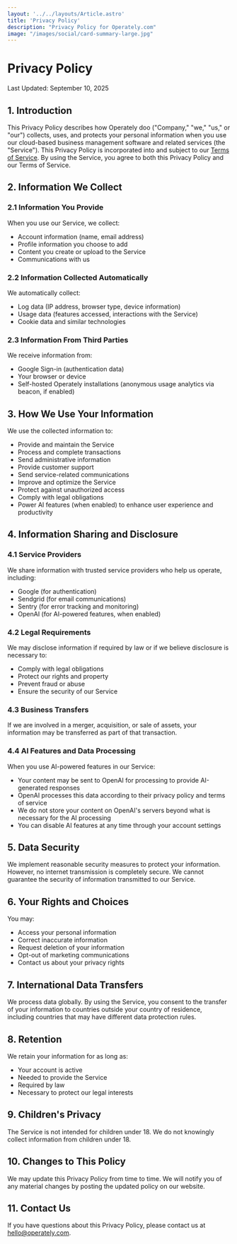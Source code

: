 ```yaml
---
layout: '../../layouts/Article.astro'
title: 'Privacy Policy'
description: "Privacy Policy for Operately.com"
image: "/images/social/card-summary-large.jpg"
---
```


# Privacy Policy

Last Updated: September 10, 2025

## 1. Introduction

This Privacy Policy describes how Operately doo ("Company," "we," "us," or "our") collects, uses, and protects your personal information when you use our cloud-based business management software and related services (the "Service"). This Privacy Policy is incorporated into and subject to our [Terms of Service](/legal/terms). By using the Service, you agree to both this Privacy Policy and our Terms of Service.

## 2. Information We Collect

### 2.1 Information You Provide
When you use our Service, we collect:
- Account information (name, email address)
- Profile information you choose to add
- Content you create or upload to the Service
- Communications with us

### 2.2 Information Collected Automatically
We automatically collect:
- Log data (IP address, browser type, device information)
- Usage data (features accessed, interactions with the Service)
- Cookie data and similar technologies

### 2.3 Information From Third Parties
We receive information from:
- Google Sign-in (authentication data)
- Your browser or device
- Self-hosted Operately installations (anonymous usage analytics via beacon, if enabled)

## 3. How We Use Your Information

We use the collected information to:
- Provide and maintain the Service
- Process and complete transactions
- Send administrative information
- Provide customer support
- Send service-related communications
- Improve and optimize the Service
- Protect against unauthorized access
- Comply with legal obligations
- Power AI features (when enabled) to enhance user experience and productivity

## 4. Information Sharing and Disclosure

### 4.1 Service Providers
We share information with trusted service providers who help us operate, including:
- Google (for authentication)
- Sendgrid (for email communications)
- Sentry (for error tracking and monitoring)
- OpenAI (for AI-powered features, when enabled)

### 4.2 Legal Requirements
We may disclose information if required by law or if we believe disclosure is necessary to:
- Comply with legal obligations
- Protect our rights and property
- Prevent fraud or abuse
- Ensure the security of our Service

### 4.3 Business Transfers
If we are involved in a merger, acquisition, or sale of assets, your information may be transferred as part of that transaction.

### 4.4 AI Features and Data Processing
When you use AI-powered features in our Service:
- Your content may be sent to OpenAI for processing to provide AI-generated responses
- OpenAI processes this data according to their privacy policy and terms of service
- We do not store your content on OpenAI's servers beyond what is necessary for the AI processing
- You can disable AI features at any time through your account settings

## 5. Data Security

We implement reasonable security measures to protect your information. However, no internet transmission is completely secure. We cannot guarantee the security of information transmitted to our Service.

## 6. Your Rights and Choices

You may:
- Access your personal information
- Correct inaccurate information
- Request deletion of your information
- Opt-out of marketing communications
- Contact us about your privacy rights

## 7. International Data Transfers

We process data globally. By using the Service, you consent to the transfer of your information to countries outside your country of residence, including countries that may have different data protection rules.

## 8. Retention

We retain your information for as long as:
- Your account is active
- Needed to provide the Service
- Required by law
- Necessary to protect our legal interests

## 9. Children's Privacy

The Service is not intended for children under 18. We do not knowingly collect information from children under 18.

## 10. Changes to This Policy

We may update this Privacy Policy from time to time. We will notify you of any material changes by posting the updated policy on our website.

## 11. Contact Us

If you have questions about this Privacy Policy, please contact us at hello@operately.com.
